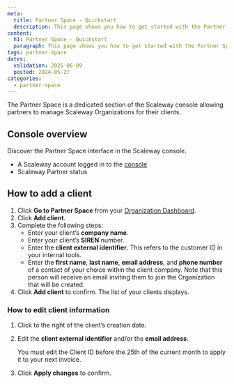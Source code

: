 ```yaml
---
meta:
  title: Partner Space - Quickstart
  description: This page shows you how to get started with the Partner Space.
content:
  h1: Partner Space - Quickstart
  paragraph: This page shows you how to get started with the Partner Space.
tags: partner-space
dates:
  validation: 2025-06-09
  posted: 2024-05-27
categories:
  - partner-space
---
```



The Partner Space is a dedicated section of the Scaleway console allowing partners to manage Scaleway Organizations for their clients.

## Console overview
Discover the Partner Space interface in the Scaleway console.
<GuideFlow src="https://app.guideflow.com/embed/gky99ezs4p"/>

<Requirements />

- A Scaleway account logged in to the [console](https://console.scaleway.com)
- Scaleway Partner status

## How to add a client

1. Click **Go to Partner Space** from your [Organization Dashboard](https://console.scaleway.com/organization).
2. Click **Add client**.
3. Complete the following steps:
    - Enter your client’s **company name**.
    - Enter your client’s **SIREN** number.
    - Enter the **client external identifier**. This refers to the customer ID in your internal tools.
    - Enter the **first name**, **last name**, **email address**, and **phone number** of a contact of your choice within the client company. Note that this person will receive an email inviting them to join the Organization that will be created.
4. Click **Add client** to confirm. The list of your clients displays.

### How to edit client information

1. Click <Icon name="more" /> to the right of the client’s creation date.
2. Edit the **client external identifier** and/or the **email address**.

    <Message type="note">
     You must edit the Client ID before the 25th of the current month to apply it to your next invoice.
    </Message>
3. Click **Apply changes** to confirm.
